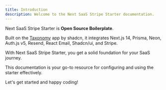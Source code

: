 ```yaml
---
title: Introduction
description: Welcome to the Next SaaS Stripe Starter documentation.
---
```


Next SaaS Stripe Starter is <b>Open Source Boilerplate</b>.

Built on the [Taxonomy](https://github.com/shadcn-ui/taxonomy) app by shadcn, it integrates Next.js 14, Prisma, Neon, Auth.js v5, Resend, React Email, Shadcn/ui, and Stripe.

With Next SaaS Stripe Starter, you get a solid foundation for your SaaS journey.

This documentation is your go-to resource for configuring and using the starter effectively.

Let's get started and happy coding!

